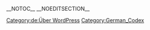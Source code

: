 {{Languages|
{{en|About WordPress}}
{{de|Über WordPress}}
{{es|Sobre WordPress}}
{{fax|درباره_وردپرس}}
{{ko|About WordPress}}
{{pt-br|Sobre o WordPress}}
{{th|About WordPress}}
{{zh-tw|關於 WordPress}}
}}

__NOTOC__ __NOEDITSECTION__


[[Category:de:Über WordPress]]
[[Category:German_Codex]]

{{de:Stub}}